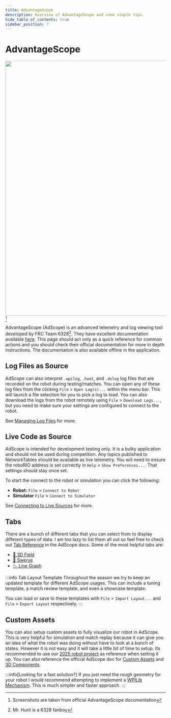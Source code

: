 ```yaml
---
title: AdvantageScope
description: Overview of AdvantageScope and some simple tips.
hide_table_of_contents: true
sidebar_position: 7
---
```



# AdvantageScope
<img src={adScope} width="800"/>[^1]

AdvantageScope (AdScope) is an advanced telemetry and log viewing tool developed by FRC Team 6328[^2]. They have excellent documentation available [here](https://docs.advantagescope.org/). This page should act only as a quick reference for common actions and you should check their official documentation for more in depth instructions. The documentation is also available offline in the application.

## Log Files as Source
AdScope can also interpret `.wpilog`, `.hoot`, and `.dslog` log files that are recorded on the robot during testing/matches. You can open any of these log files from the clicking `File` > `Open Log(s)...` within the menu bar. This will launch a file selection for you to pick a log to load. You can also download the logs from the robot remotely using `File` > `Download Logs...`, but you need to make sure your settings are configured to connect to the robot.

See [Managing Log Files](https://docs.advantagescope.org/getting-started/manage-files) for more.

## Live Code as Source
AdScope is intended for development testing only. It is a bulky application and should not be used during competition. Any topics published to NetworkTables should be available as live telemetry. You will need to ensure the roboRIO address is set correctly in `Help` > `Show Preferences...`. That settings should stay once set.

To start the connect to the robot or simulation you can click the following:
- **Robot:** `File` > `Connect to Robot`
- **Simulator** `File` > `Connect to Simulator`

See [Connecting to Live Sources](https://docs.advantagescope.org/getting-started/connect-live) for more.

## Tabs
There are a bunch of different tabs that you can select from to display different types of data. I am too lazy to list them all out so feel free to check out [Tab Reference](https://docs.advantagescope.org/category/tab-reference) in the AdScope docs. Some of the most helpful tabs are:
- [👀 3D Field](https://docs.advantagescope.org/tab-reference/3d-field)
- [🦀 Swerve](https://docs.advantagescope.org/tab-reference/swerve)
- [📉 Line Graph](https://docs.advantagescope.org/tab-reference/swerve)

:::info Tab Layout Template
Throughout the season we try to keep an updated template for different AdScope usages. This can include a tuning template, a match review template, and even a showcase template.

You can load or save to these templates with `File` > `Import Layout...` and `File` > `Export Layout` respectively.
:::

## Custom Assets
You can also setup custom assets to fully visualize our robot in AdScope. This is very helpful for simulation and match replay because it can give you an idea of what the robot was doing without have to look at a bunch of states. However it is not easy and it will take a little bit of time to setup. Its recommended to use our [2025 robot project](https://github.com/FRC-Team-4143/mainbot-2025/tree/develop/layouts/adscope-assets) as reference when setting it up. You can also reference the official AdScope doc for [Custom Assets](https://docs.advantagescope.org/more-features/custom-assets) and [3D Components](https://docs.advantagescope.org/tab-reference/3d-field#3d-components).

:::info[Looking for a fast solution?]
If you just need the rough geometry for your robot I would recommend attempting to implement a [WPILib Mechanism](https://docs.advantagescope.org/tab-reference/3d-field#mechanisms--components). This is much simpler and faster approach.
:::

[^1]: Screenshots are taken from official AdvantageScope documentation
[^2]: Mr. Hunt is a 6328 fanboy




